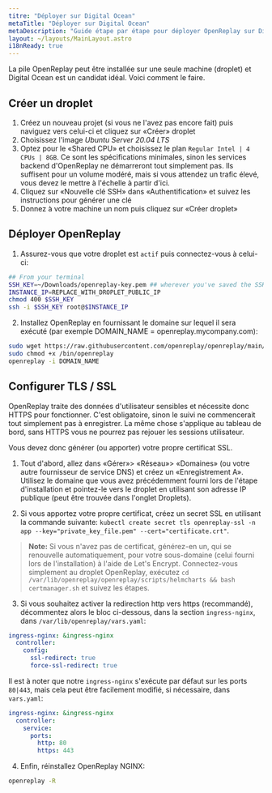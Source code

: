 ```yaml
---
titre: "Déployer sur Digital Ocean"
metaTitle: "Déployer sur Digital Ocean"
metaDescription: "Guide étape par étape pour déployer OpenReplay sur Digital Ocean."
layout: ~/layouts/MainLayout.astro
i18nReady: true
---
```


La pile OpenReplay peut être installée sur une seule machine (droplet) et Digital Ocean est un candidat idéal. Voici comment le faire.

## Créer un droplet

1. Créez un nouveau projet (si vous ne l'avez pas encore fait) puis naviguez vers celui-ci et cliquez sur «Créer» droplet
2. Choisissez l'image *Ubuntu Server 20.04 LTS*
4. Optez pour le «Shared CPU» et choisissez le plan `Regular Intel | 4 CPUs | 8GB`. Ce sont les spécifications minimales, sinon les services backend d'OpenReplay ne démarreront tout simplement pas. Ils suffisent pour un volume modéré, mais si vous attendez un trafic élevé, vous devez le mettre à l'échelle à partir d'ici.
5. Cliquez sur «Nouvelle clé SSH» dans «Authentification» et suivez les instructions pour générer une clé
6. Donnez à votre machine un nom puis cliquez sur «Créer droplet»

## Déployer OpenReplay

1. Assurez-vous que votre droplet est `actif` puis connectez-vous à celui-ci:


```bash
## From your terminal
SSH_KEY=~/Downloads/openreplay-key.pem ## wherever you've saved the SSH key
INSTANCE_IP=REPLACE_WITH_DROPLET_PUBLIC_IP
chmod 400 $SSH_KEY
ssh -i $SSH_KEY root@$INSTANCE_IP
```


2. Installez OpenReplay en fournissant le domaine sur lequel il sera exécuté (par exemple DOMAIN_NAME = openreplay.mycompany.com):


```bash
sudo wget https://raw.githubusercontent.com/openreplay/openreplay/main/scripts/helmcharts/openreplay-cli -O /bin/openreplay 
sudo chmod +x /bin/openreplay
openreplay -i DOMAIN_NAME
```


## Configurer TLS / SSL

OpenReplay traite des données d'utilisateur sensibles et nécessite donc HTTPS pour fonctionner. C'est obligatoire, sinon le suivi ne commencerait tout simplement pas à enregistrer. La même chose s'applique au tableau de bord, sans HTTPS vous ne pourrez pas rejouer les sessions utilisateur.

Vous devez donc générer (ou apporter) votre propre certificat SSL.

1. Tout d'abord, allez dans «Gérer»> «Réseau»> «Domaines» (ou votre autre fournisseur de service DNS) et créez un «Enregistrement A». Utilisez le domaine que vous avez précédemment fourni lors de l'étape d'installation et pointez-le vers le droplet en utilisant son adresse IP publique (peut être trouvée dans l'onglet Droplets).

2. Si vous apportez votre propre certificat, créez un secret SSL en utilisant la commande suivante: `kubectl create secret tls openreplay-ssl -n app --key="private_key_file.pem" --cert="certificate.crt"`.

> **Note:** Si vous n'avez pas de certificat, générez-en un, qui se renouvelle automatiquement, pour votre sous-domaine (celui fourni lors de l'installation) à l'aide de Let's Encrypt. Connectez-vous simplement au droplet OpenReplay, exécutez `cd /var/lib/openreplay/openreplay/scripts/helmcharts && bash certmanager.sh` et suivez les étapes.

3. Si vous souhaitez activer la redirection http vers https (recommandé), décommentez alors le bloc ci-dessous, dans la section `ingress-nginx`, dans `/var/lib/openreplay/vars.yaml`:


```yaml
ingress-nginx: &ingress-nginx
  controller:
    config:
      ssl-redirect: true
      force-ssl-redirect: true
```


Il est à noter que notre `ingress-nginx` s'exécute par défaut sur les ports `80|443`, mais cela peut être facilement modifié, si nécessaire, dans `vars.yaml`:


```yaml
ingress-nginx: &ingress-nginx
  controller:
    service:
      ports:
        http: 80
        https: 443
```


4. Enfin, réinstallez OpenReplay NGINX:


```bash
openreplay -R
```

